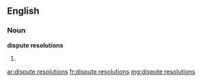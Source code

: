 ==English==

===Noun===
'''dispute resolutions'''

# {{plural of|dispute resolution}}

[[ar:dispute resolutions]]
[[fr:dispute resolutions]]
[[mg:dispute resolutions]]